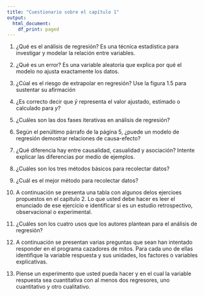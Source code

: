 ```yaml
---
title: "Cuestionario sobre el capítulo 1"
output:
  html_document:
    df_print: paged
---
```

1) ¿Qué es el análisis de regresión?
Es una técnica estadística para investigar y modelar la relación entre variables.

2) ¿Qué es un error?
Es una variable aleatoria que explica por qué el modelo no ajusta exactamente los datos.

3) ¿Cúal es el riesgo de extrapolar en regresión? Use la figura 1.5 para sustentar su afirmación

4) ¿Es correcto decir que $\bar{y}$ representa el valor ajustado, estimado o calculado para $y$?

5) ¿Cuáles son las dos fases iterativas en análisis de regresión?

6) Según el penúltimo párrafo de la página 5, ¿puede un modelo de regresión demostrar relaciones de causa-efecto?

7) ¿Qué diferencia hay entre causalidad, casualidad y asociación? Intente explicar las diferencias por medio de ejemplos.

8) ¿Cuáles son los tres métodos básicos para recolectar datos?

9) ¿Cuál es el mejor método para recolectar datos?

10) A continuación se presenta una tabla con algunos delos ejercioes propuestos en el capítulo 2. Lo que usted debe hacer es leer el enunciado de ese ejercicio e identificar si es un estudio retrospectivo, observacional o experimental.

\begin{table}[h!]
\begin{center}
 \begin{tabular}{|c l|} 
 \hline
 Ejercicio & ¿Retrospectivo, observacional o experimental? \\ \hline
 $2.7$ &   \\ \hline
 $2.10$ &  \\ \hline
 $2.13$ &  \\ \hline
 $2.16$ &  \\ [0.5ex] 
 \hline
\end{tabular}
\end{center}
\end{table}

11) ¿Cuáles son los cuatro usos que los autores plantean para el análisis de regresión?

12) A continuación se presentan varias preguntas que sean han intentado responder en el programa cazadores de mitos. Para cada uno de ellas identifique la variable respuesta y sus unidades, los factores o variables explicativas.

\begin{table}[h!]
\begin{center}
 \begin{tabular}{|c c c|} 
 \hline
 Mito & Variable respuesta & Factores o variables explicativas \\ \hline
 ¿Consume menos combustible un automóvil sucio que uno limpio? &  &   \\ \hline
 ¿Se moja uno menos si corre o camina en la lluvia? &  &   \\ \hline
 ¿Es más rápido un auto con la carrocería al revés? &  &   \\ \hline
 ¿Puedes dar positivo en un test de heroína por comer una gran cantidad de semillas de amapola? &  &  \\ \hline
 ¿Se puede engañar a los alcoholímetros? &  &  \\ \hline
 ¿Puede una tubería de PVC acumular suficiente electricidad estática para matar? &  &  \\ \hline
 ¿Pueden los naipes de la baraja matar si se arrojan con suficiente fuerza? &  &  \\ 
 \hline
\end{tabular}
\end{center}
\end{table}

13) Piense un experimento que usted pueda hacer y en el cual la variable respuesta sea cuantitativa con al menos dos regresores, uno cuantitativo y otro cualitativo.